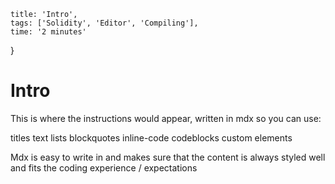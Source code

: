 
    title: 'Intro',
    tags: ['Solidity', 'Editor', 'Compiling'],
    time: '2 minutes'
}


# Intro

This is where the instructions would appear, written
in mdx so you can use:
 
titles
text
lists
blockquotes
inline-code
codeblocks
custom elements

Mdx is easy to write in and makes sure that the content is always styled well 
and fits the coding experience / expectations


<Editor 
code={code} 
tests={tests}
/>
